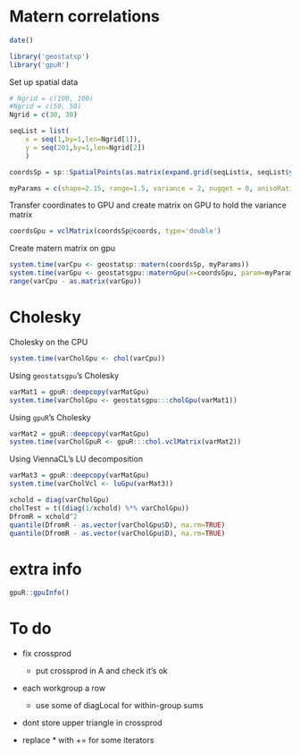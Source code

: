 <!--
%\VignetteEngine{knitr::knitr}
%\VignetteIndexEntry{Matern correlations}
-->


# Matern correlations

```r
date()
```


```r
library('geostatsp')
library('gpuR')
```


Set up spatial data

```r
# Ngrid = c(100, 100)
#Ngrid = c(50, 50)
Ngrid = c(30, 30)

seqList = list( 
    x = seq(1,by=1,len=Ngrid[1]), 
    y = seq(201,by=1,len=Ngrid[2])
    )

coordsSp = sp::SpatialPoints(as.matrix(expand.grid(seqList$x, seqList$y)))

myParams = c(shape=2.15, range=1.5, variance = 2, nugget = 0, anisoRatio = 10, anisoAngleRadians = pi/7)
```

Transfer coordinates to GPU and create matrix on GPU to hold the variance matrix
```r
coordsGpu = vclMatrix(coordsSp@coords, type='double')
```

Create matern matrix on gpu
```r
system.time(varCpu <- geostatsp::matern(coordsSp, myParams))
system.time(varGpu <- geostatsgpu::maternGpu(x=coordsGpu, param=myParams))
range(varCpu - as.matrix(varGpu))
```


# Cholesky


Cholesky on the CPU
```r
system.time(varCholGpu <- chol(varCpu))
```

Using `geostatsgpu`'s Cholesky
```r
varMat1 = gpuR::deepcopy(varMatGpu)
system.time(varCholGpu <- geostatsgpu:::cholGpu(varMat1))
```

Using `gpuR`'s Cholesky
```r
varMat2 = gpuR::deepcopy(varMatGpu)
system.time(varCholGpuR <- gpuR:::chol.vclMatrix(varMat2))
```

Using ViennaCL's LU decomposition
```r
varMat3 = gpuR::deepcopy(varMatGpu)
system.time(varCholVcl <- luGpu(varMat3))
```

```r
xchold = diag(varCholGpu)
cholTest = t((diag(1/xchold) %*% varCholGpu))
DfromR = xchold^2
quantile(DfromR - as.vector(varCholGpu$D), na.rm=TRUE)
quantile(DfromR - as.vector(varCholGpu$D), na.rm=TRUE)
```



# extra info

```r
gpuR::gpuInfo()
```




# To do

- fix crossprod

    - put crossprod in A and check it's ok
- each workgroup a row

    - use some of diagLocal for within-group sums
- dont store upper triangle in crossprod
- replace * with += for some iterators

